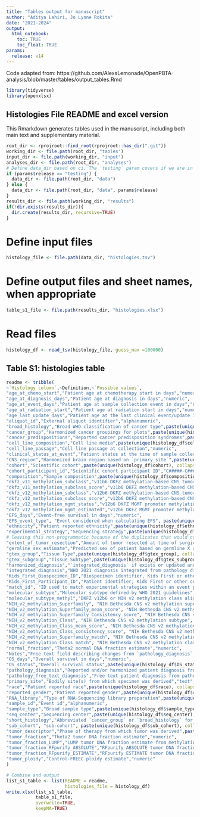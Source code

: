 ```yaml
---
title: "Tables output for manuscript"
author: "Aditya Lahiri, Jo Lynne Rokita"
date: "2021-2024"
output: 
  html_notebook:
    toc: TRUE
    toc_float: TRUE
params:
  release: v14
---
```


Code adapted from: https://github.com/AlexsLemonade/OpenPBTA-analysis/blob/master/tables/output_tables.Rmd

```r
library(tidyverse)
library(openxlsx)
```

## Histologies File README and excel version

This Rmarkdown generates tables used in the manuscript, including both main text and supplementary material. 

```r
root_dir <- rprojroot::find_root(rprojroot::has_dir(".git"))
working_dir <- file.path(root_dir, "tables")
input_dir <- file.path(working_dir, "input")
analyses_dir <- file.path(root_dir, "analyses")
# Define data_dir based on ci. The `testing` param covers if we are in CI where 1 is CI.
if (params$release == "testing") {
  data_dir <- file.path(root_dir, "data")
} else {
  data_dir <- file.path(root_dir, "data", params$release)
}
results_dir <- file.path(working_dir, "results")
if(!dir.exists(results_dir)){
  dir.create(results_dir, recursive=TRUE)
}
```


# Define input files
```r
histology_file <- file.path(data_dir, "histologies.tsv")
```

# Define output files and sheet names, when appropriate
```r
table_s1_file <- file.path(results_dir, "histologies.xlsx")
```

# Read files
```r
histology_df <- read_tsv(histology_file, guess_max =100000)
```

## Table S1: histologies table

```r
readme <- tribble(
~`Histology column`,~Definition,~`Possible values`,
"age_at_chemo_start","Patient age at chemotherapy start in days","numeric",
"age_at_diagnosis_days","Patient age at diagnosis in days","numeric",
"age_at_event_days","Patient age at sample collection event in days","numeric",
"age_at_radiation_start","Patient age at radiation start in days","numeric",
"age_last_update_days","Patient age at the last clinical event/update in days","numeric",
"aliquot_id","External aliquot identifier","alphanumeric",
"broad_histology","Broad WHO classification of cancer type",paste(unique(histology_df$broad_histology), collapse = "; "),
"cancer_group","Harmonized cancer groupings for plots",paste(unique(histology_df$cancer_group), collapse = "; "),
"cancer_predispositions","Reported cancer predisposition syndromes",paste(unique(histology_df$cancer_predispositions), collapse = "; "),
"cell_line_composition","Cell line media",paste(unique(histology_df$cell_line_composition), collapse = "; "),
"cell_line_passage","Cell line passage at collection","numeric",
"clinical_status_at_event","Patient status at the time of sample collection", paste(unique(histology_df$clinical_status_at_event), collapse = "; "),
"CNS_region","Harmonized brain region based on `primary_site`",paste(unique(histology_df$CNS_region), collapse = "; "),
"cohort","Scientific cohort",paste(unique(histology_df$cohort), collapse = "; "),
"cohort_participant_id","Scientific cohort participant ID","C#####-C######",
"composition","Sample composition",paste(unique(histology_df$composition), collapse = "; "),
"dkfz_v11_methylation_subclass","v11b6 DKFZ methylation-based CNS tumor subclass","text",
"dkfz_v11_methylation_subclass_score","v11b6 DKFZ methylation-based CNS tumor subclass score","numeric",
"dkfz_v12_methylation_subclass","v12b6 DKFZ methylation-based CNS tumor subclass score","text",
"dkfz_v12_methylation_subclass_score","v12b6 DKFZ methylation-based CNS tumor subclass","numeric",
"dkfz_v12_methylation_mgmt_status","v12b6 DKFZ MGMT promoter methylation status",paste(unique(histology_df$dkfz_v11_methylation_subclass), collapse = "; "),
"dkfz_v12_methylation_mgmt_estimated","v12b6 DKFZ MGMT promoter methylation fraction","numeric",
"EFS_days","Event-free survival in days","numeric",
"EFS_event_type", "Event considered when calculating EFS", paste(unique(histology_df$EFS_event_type), collapse = "; "),
"ethnicity","Patient reported ethnicity",paste(unique(histology_df$ethnicity), collapse = "; "),
"experimental_strategy","Sequencing strategy",paste(unique(histology_df$experimental_strategy), collapse = "; "),
# leaving this non-programmatic because of the duplicates that would come up (eg two selections in one patient, needing data cleanup)
"extent_of_tumor_resection","Amount of tumor resected at time of surgical event","Biopsy only;Partial resection;Gross/Near total resection;Not Reported;Unavailable",
"germline_sex_estimate","Predicted sex of patient based on germline X and Y ratio calculation (described in methods)",paste(unique(histology_df$germline_sex_estimate), collapse = "; "),
"gtex_group","Tissue Type",paste(unique(histology_df$gtex_group), collapse = "; "),
"gtex_subgroup","Tissue Subtype",paste(unique(histology_df$gtex_subgroup), collapse = "; "),
"harmonized_diagnosis","`integrated_diagnosis` if exists or updated and harmonized diagnosis using pathology_free_text_diagnosis information","text",
"integrated_diagnosis","WHO 2021 diagnosis integrated from pathology diagnosis and molecular subtyping","text",
"Kids_First_Biospecimen_ID","Biospecimen identifier, Kids First or other cohort","BS_########",
"Kids_First_Participant_ID","Patient identifier, Kids First or other cohort","PT_########",
"match_id", "ID used to match experimental strategies within an event per sample composition", "Concatenation of sample_id, tumor descriptor, composition, and cell line composition and passage if applicable",
"molecular_subtype","Molecular subtype defined by WHO 2021 guidelines","text",
"molecular_subtype_methyl","DKFZ v12b6 or NIH v2 methylation class aligned to WHO 2021 subtypes","text",
"NIH_v2_methylation_Superfamily", "NIH Bethesda CNS v2 methylation superfamily", "text",
"NIH_v2_methylation_Superfamily_mean_score", "NIH Bethesda CNS v2 methylation superfamily score", "text",
"NIH_v2_methylation_Superfamily_Consistency_score", "NIH Bethesda CNS v2 methylation superfamily consistency score", "text",
"NIH_v2_methylation_Class", "NIH Bethesda CNS v2 methylation subtype", "text",
"NIH_v2_methylation_Class_mean_score", "NIH Bethesda CNS v2 methylation subtype score", "text",
"NIH_v2_methylation_Class_consistency_score", "NIH Bethesda CNS v2 methylation subtype consistency score", "text",
"NIH_v2_methylation_Superfamily_match", "NIH Bethesda CNS v2 methylation superfamily match",paste(unique(histology_df$NIH_v2_methylation_Superfamily_match), collapse = "; "),
"NIH_v2_methylation_Class_match", "NIH Bethesda CNS v2 methylation class match",paste(unique(histology_df$NIH_v2_methylation_Class_match), collapse = "; "),
"normal_fraction","Theta2 normal DNA fraction estimate","numeric",
"Notes","Free text field describing changes from `pathology_diagnosis` to `integrated_diagnosis` or manner in which molecular_subtype was determined","text",
"OS_days","Overall survival in days","numeric",
"OS_status","Overall survival status",paste(unique(histology_df$OS_status), collapse = "; "),
"pathology_diagnosis","Reported and/or harmonized patient diagnosis from pathology reports","text",
"pathology_free_text_diagnosis","Free text patient diagnosis from pathology reports","text",
"primary_site","Bodily site(s) from which specimen was derived","text",
"race","Patient reported race",paste(unique(histology_df$race), collapse = "; "),
"reported_gender","Patient reported gender",paste(unique(histology_df$reported_gender), collapse = "; "),
"RNA_library","Type of RNA-Sequencing library preparation",paste(unique(histology_df$RNA_library), collapse = "; "),
"sample_id","Event id","alphanumeric",
"sample_type","Broad sample type",paste(unique(histology_df$sample_type), collapse = "; "),
"seq_center","Sequencing center",paste(unique(histology_df$seq_center), collapse = "; "),
"short_histology","Abbreviated `cancer_group` or `broad_histology` for plotting purposes",paste(unique(histology_df$short_histology), collapse = "; "),
"sub_cohort", "sub-cohort", paste(unique(histology_df$sub_cohort), collapse = "; "),
"tumor_descriptor","Phase of therapy from which tumor was derived",paste(unique(histology_df$tumor_descriptor), collapse = "; "),
"tumor_fraction","Theta2 tumor DNA fraction estimate","numeric",
"tumor_fraction_LUMP","LUMP tumor DNA fraction estimate from methylation","numeric",
"tumor_fraction_RFpurify_ABSOLUTE","RFpurify ABSOLUTE tumor DNA fraction estimate from methylation","numeric",
"tumor_fraction_RFpurify_ESTIMATE","RFpurify ESTIMATE tumor DNA fraction estimate from methylation","numeric",
"tumor_ploidy","Control-FREEC ploidy estimate","numeric"
)

# Combine and output
list_s1_table <- list(README = readme,
                      histologies_file = histology_df)
write.xlsx(list_s1_table, 
           table_s1_file, 
           overwrite=TRUE, 
           keepNA=TRUE)
```
